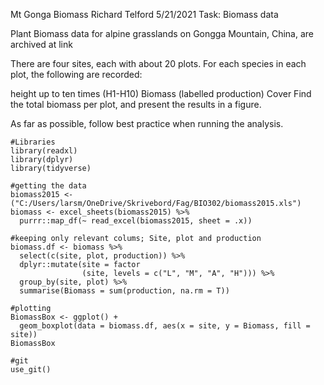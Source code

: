 Mt Gonga Biomass
Richard Telford
5/21/2021
Task: Biomass data

Plant Biomass data for alpine grasslands on Gongga Mountain, China, are archived at link

There are four sites, each with about 20 plots. For each species in each plot, the following are recorded:

height up to ten times (H1-H10)
Biomass (labelled production)
Cover
Find the total biomass per plot, and present the results in a figure.

As far as possible, follow best practice when running the analysis.

``` {}
#Libraries
library(readxl)
library(dplyr)
library(tidyverse)
```

```{}
#getting the data
biomass2015 <- ("C:/Users/larsm/OneDrive/Skrivebord/Fag/BIO302/biomass2015.xls")
biomass <- excel_sheets(biomass2015) %>% 
  purrr::map_df(~ read_excel(biomass2015, sheet = .x))

```

``` {}
#keeping only relevant colums; Site, plot and production
biomass.df <- biomass %>%
  select(c(site, plot, production)) %>%
  dplyr::mutate(site = factor
                (site, levels = c("L", "M", "A", "H"))) %>% 
  group_by(site, plot) %>% 
  summarise(Biomass = sum(production, na.rm = T))

```

```{}
#plotting
BiomassBox <- ggplot() +
  geom_boxplot(data = biomass.df, aes(x = site, y = Biomass, fill = site))
BiomassBox
```

```{}
#git
use_git()
```

